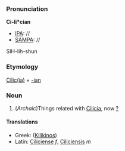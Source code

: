 ===Pronunciation===

'''Ci-li*cian'''
*[[IPA]]: //
*[[SAMPA]]: //
SIH-lih-shun
===Etymology===

[[Cilicia|Cilic(ia)]] + [[-ian]]
=== Noun ===

#(''Archaic'')Things related with [[Cilicia]], now [[?]]
====Translations====

*Greek: ([[Kilikinos]])
*Latin: [[Ciliciense]] ''f'', [[Ciliciensis]] ''m''